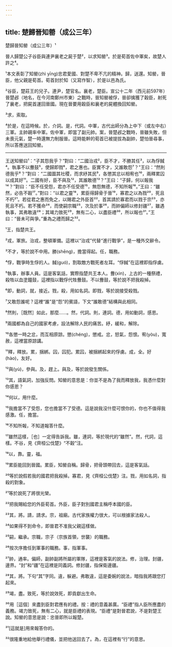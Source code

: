 ```yaml
---
---
---
```

title: 楚歸晉知罃（成公三年）
---




楚歸晉知罃（成公三年）¹

晉人歸楚公子谷臣與連尹襄老之屍于楚²，以求知罃³。於是荀首佐中軍矣，故楚人許之⁴。

¹本文表彰了知罃(zhì yīng)忠君愛國、對楚不卑不亢的精神。歸，送還。知罃，晉臣，他父親是荀首。荀首封於知（又寫作智），於是以邑為氏。

²谷臣，楚莊王的兒子。連尹，楚官名。襄老，楚臣。宣公十二年（西元前597年）晉楚邲（地名，在今河南鄭州市東）之戰時，晉知罃被俘，晉卻擒獲了穀臣，射死了襄老，把屍首運回晉國。現在晉要用穀臣和襄老的屍體換回知罃。

³求，索取。

⁴於是，在這時候。於，介詞。是，代詞。中軍，古代出師分為上中下（或左中右）三軍。主帥親率中軍。佐中軍，即當了副元帥。案，晉楚邲之戰時，晉雖失敗，但未喪元氣，楚一時還無力制服晉。這時能幹的荀首已被提拔為副帥，楚怕晉尋事，所以答應送回知罃。



--------------------

王送知罃曰¹：“子其怨我乎？”對曰：“二國治戎²，臣不才，不勝其任³，以為俘馘⁴。執事不以釁鼓⁵，使歸即戮⁶，君之惠也。臣實不才，又誰敢怨⁷？”王曰：“然則德我乎⁸？”對曰：“二國圖其社稷，而求紓其民⁹，各懲其忿以相宥也¹⁰，兩釋累囚以成其好¹¹。二國有好，臣不與及¹²，其誰敢德¹³？”王曰：“子歸，何以報我¹⁴？”對曰：“臣不任受怨，君亦不任受德¹⁵，無怨無德，不知所報¹⁶。”王曰：“雖然，必告不穀¹⁷。”對曰：“以君之靈¹⁸，累臣得歸骨于晉¹⁹，寡君之以為戮²⁰，死且不朽²¹。若從君之惠而免之，以賜君之外臣首²²，首其請於寡君而以戮于宗²³，亦死且不朽。若不獲命²⁴，而使嗣宗職²⁵，次及於事²⁶，而帥偏師以修封疆²⁷，雖遇執事，其弗敢違²⁸；其竭力致死²⁹，無有二心，以盡臣禮³⁰，所以報也³¹。”王曰：“晉未可與爭。”重為之禮而歸之³²。

¹王，指楚共王。

²戎，軍旅。治戎，整頓軍備。這裡以“治戎”代替“進行戰爭”，是一種外交辭令。

³不才，等於說不中用。勝(shēng)，擔當得起。任，職務。

⁴俘，戰爭時生俘的人。馘(guó)，割取敵方戰死者左耳。“俘馘”在這裡即指俘虜。

⁵執事，辦事人員。這是客氣話，實際指楚共王本人。釁(xìn)，上古的一種祭禮，殺牲以血塗鐘鼓，這裡指以戰俘代牲釁鼓。不以釁鼓，等於說不把我殺掉。

⁶即，動詞，就，接近。戮，殺，用如名詞。即戮，等於說接受殺戮。

⁷又敢怨誰呢？這裡“誰”是“怨”的賓語，下文“誰敢德”結構與此相同。

⁸然則，［既然］如此，那麼……。然，代詞。則，連詞。德，用如動詞，感恩。

⁹兩國都為自己的國家考慮，設法解除人民的痛苦。紓，緩和，解除。

¹⁰各懲一時之忿，而互相原諒。懲(chéng)，懲戒。忿，怒氣，怨恨。宥(yòu)，寬赦，這裡當原諒講。

¹¹釋，釋放。累，捆綁。囚，囚犯。累囚，被捆綁起來的俘虜。成，全。好(hào)，友好。

¹²與(yù)，參與。及，趕上。與及，等於說發生關係。

¹³其，語氣詞，加強反問。知罃的意思是：你並不是為了我而釋放我，我憑什麼對你感恩？

¹⁴何以，用什麼。

¹⁵我擔當不了受怨，您也擔當不了受德。這是說我沒什麼可恨你的，你也不值得我感激。任，擔當。

¹⁶不知所報，不知道報答什麼。

¹⁷雖然這樣，［也］一定得告訴我。雖，連詞，等於現代的“雖然”。然，代詞，這樣。不谷，見《齊桓公伐楚》“不穀”注。

¹⁸以，靠。靈，福。

¹⁹累臣能回到晉國。累臣，知罃自稱。歸骨，把骨頭帶回去，這是客氣話。

²⁰等於說假若我的國君把我殺掉。寡君，見《齊桓公伐楚》注。戮，用如名詞，指殺的對象。

²¹等於說死了將很光榮。

²²把我賜給您的外臣荀首。外臣，臣子對別國君主稱呼本國的臣。

²³其，將。請，請求。宗，祖廟。古代家族權力很大，可以根據家法殺人。

²⁴如果得不到命令，即晉君不准我父親這樣做。

²⁵嗣，繼承。宗職，宗子（宗族首領，世襲）的職務。

²⁶按次序擔任到軍事的職務。事，指軍事。

²⁷帥，通率。偏師，副帥副將所屬的軍隊，這裡是客氣的說法。修，治理。封疆，邊界。“封”和“疆”在這裡是同義詞。修封疆，指保衛邊疆。

²⁸其，將。下句“其”字同。違，躲避。弗敢違，這是委婉的說法，暗指我將跟您打起來。

²⁹竭，盡。致死，等於說效死，即貢獻出生命。

³⁰用［這個］來盡到臣對君應有的禮。按：禮的意義甚廣。“臣禮”指人臣所應盡的義務。竭力致死，無有二心，就是臣禮的表現。“臣禮”是對晉君說，不是對楚王說。知罃的意思是說：忠晉即所以報楚。

³¹[這就是]用來報答你的。

³²很隆重地給他舉行禮儀，並把他送回去了。為，在這裡有“行”的意思。